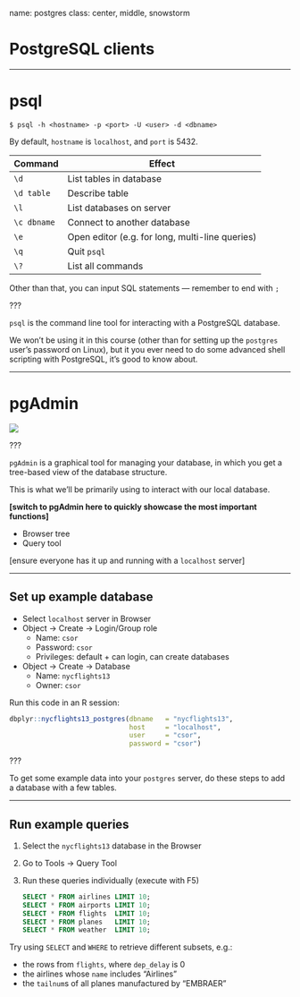 name: postgres
class: center, middle, snowstorm

# PostgreSQL clients

---

# psql

```console
$ psql -h <hostname> -p <port> -U <user> -d <dbname>
```

By default, `hostname` is `localhost`, and `port` is 5432.

Command | Effect
--- | ---
`\d` | List tables in database
`\d table` | Describe table
`\l` | List databases on server
`\c dbname` | Connect to another database
`\e` | Open editor (e.g. for long, multi-line queries)
`\q` | Quit `psql`
`\?` | List all commands

Other than that, you can input SQL statements ― remember to end with `;`

???

`psql` is the command line tool for interacting with a PostgreSQL database.

We won't be using it in this course (other than for setting up the `postgres` user's password on Linux), but it you ever need to do some advanced shell scripting with PostgreSQL, it's good to know about.

---

# pgAdmin

![](../resources/img/pgadmin-dashboard.png)

???

`pgAdmin` is a graphical tool for managing your database, in which you get a tree-based view of the database structure.

This is what we'll be primarily using to interact with our local database.

**[switch to pgAdmin here to quickly showcase the most important functions]**

- Browser tree
- Query tool

[ensure everyone has it up and running with a `localhost` server]

---

## Set up example database

- Select `localhost` server in Browser
- Object → Create → Login/Group role
  - Name: `csor`
  - Password: `csor`
  - Privileges: default + can login, can create databases
- Object → Create → Database
  - Name: `nycflights13`
  - Owner: `csor`

Run this code in an R session:

```r
dbplyr::nycflights13_postgres(dbname   = "nycflights13",
                              host     = "localhost",
                              user     = "csor",
                              password = "csor")
```

???

To get some example data into your `postgres` server, do these steps to add a database with a few tables.

---

## Run example queries


1. Select the `nycflights13` database in the Browser
2. Go to Tools → Query Tool
3. Run these queries individually (execute with F5)

    ```sql
    SELECT * FROM airlines LIMIT 10;
    SELECT * FROM airports LIMIT 10;
    SELECT * FROM flights  LIMIT 10;
    SELECT * FROM planes   LIMIT 10;
    SELECT * FROM weather  LIMIT 10;
    ```

Try using `SELECT` and `WHERE` to retrieve different subsets, e.g.:

- the rows from `flights`, where `dep_delay` is 0
- the airlines whose `name` includes "Airlines"
- the `tailnum`s of all planes manufactured by "EMBRAER"
